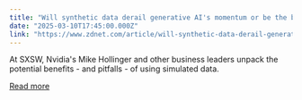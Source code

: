 ```yaml
---
title: "Will synthetic data derail generative AI's momentum or be the breakthrough we need?"
date: "2025-03-10T17:45:00.000Z"
link: "https://www.zdnet.com/article/will-synthetic-data-derail-generative-ais-momentum-or-be-the-breakthrough-we-need/"
---
```


At SXSW, Nvidia's Mike Hollinger and other business leaders unpack the potential benefits - and pitfalls - of using simulated data.

[Read more](https://www.zdnet.com/article/will-synthetic-data-derail-generative-ais-momentum-or-be-the-breakthrough-we-need/)
